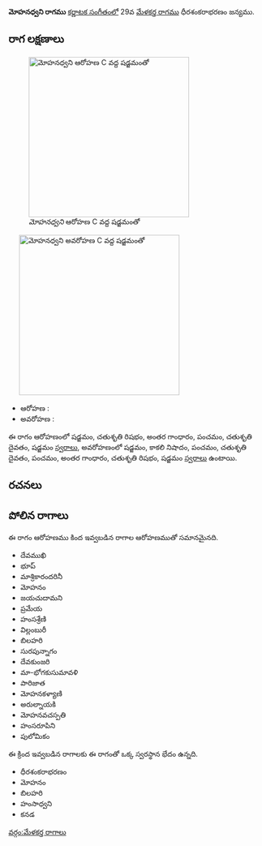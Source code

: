 {{Infobox ragam
	| name          	= మోహనధ్వని
	| synonym	    	= 
	| mela          	= 
	| chakra        	= 
	| janaka        	= 
	| type          	= ఔడవ-షడవ
	| arohanam      	= {{svaraC|S|R2|G3|P|D2|S'}} 
	| avarohanam    	= {{svaraC|S'|N3|P|D2|P|G3|R2|S}}
	| jeeva         	=
	| chhaya        	=
	| nyasa         	=
	| vishesha      	= 
	| equivalent  		= 
}}
{{కర్ణాటక సంగీత రాగాలు}}
'''మోహనధ్వని రాగము''' [[కర్ణాటక సంగీతం]]లో 29వ [[మేళకర్త రాగము]] ధీరశంకరాభరణం జన్యము. 


==రాగ లక్షణాలు==
[[Image:mohanadhvani_ar_kb2wiki.png|thumb|right|316px|''మోహనధ్వని'' ఆరోహణ C వద్ద షడ్జమంతో]]
	[[Image:mohanadhvani_av_kb2wiki.png|thumb|right|316px|''మోహనధ్వని'' అవరోహణ C వద్ద షడ్జమంతో]]

* ఆరోహణ : {{svaraC|S|R2|G3|P|D2|S'}} 
* అవరోహణ : {{svaraC|S'|N3|P|D2|P|G3|R2|S}}

ఈ రాగం ఆరోహణంలో షడ్జమం, చతుశృతి రిషభం, అంతర గాంధారం, పంచమం, చతుశృతి దైవతం, షడ్జమం [[స్వరాలు]], అవరోహణంలో షడ్జమం, కాకలి  నిషాదం, పంచమం, చతుశృతి దైవతం, పంచమం, అంతర గాంధారం, చతుశృతి రిషభం, షడ్జమం [[స్వరాలు]] ఉంటాయి.

==రచనలు==



==పోలిన రాగాలు==
ఈ రాగం ఆరోహణము కింద ఇవ్వబడిన రాగాల ఆరోహణముతో సమానమైనది.
* దేవముఖి
* భూప్
* మాశ్రికారందరినీ
* మోహనం
* జయచుదామని
* ప్రమేయ
* హంసశ్రేణి
* విల్లంబురీ
* బిలహరి
* సురపున్నాగం
* దేవకుంజరి
* మా-భోగకుసుమావళి
* పారిజాత
*  మోహనకళ్యాణి
*  అరుల్నాయకి
* మోహనవచస్పతి
* హంసరూపిని
* పులోమికం

ఈ క్రింద ఇవ్వబడిన రాగాలకు ఈ రాగంతో ఒక్క స్వరస్థాన భేదం ఉన్నది.
* ధీరశంకరాభరణం
* మోహనం
* బిలహరి
* హంసాధ్వని
* కనడ



[[వర్గం:మేళకర్త రాగాలు]]